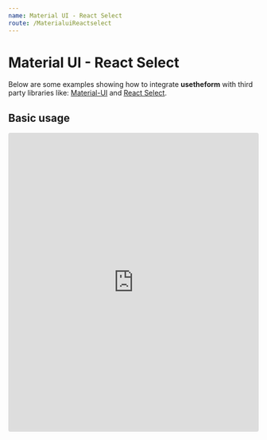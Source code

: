 ---
name: Material UI - React Select
route: /MaterialuiReactselect
---

# Material UI - React Select

Below are some examples showing how to integrate **usetheform** with third party libraries like: [Material-UI](https://material-ui.com/getting-started/installation/) and [React Select](https://react-select.com/home).

## Basic usage

<iframe
    src="https://codesandbox.io/embed/materialuireactselect-6ufc2?fontsize=14&hidenavigation=1&theme=dark"
    style="width:100%; height:600px; border:0; border-radius: 4px; overflow:hidden;"
    title="MaterialUI&amp;ReactSelect"
    allow="geolocation; microphone; camera; midi; vr; accelerometer; gyroscope; payment; ambient-light-sensor; encrypted-media; usb"
    sandbox="allow-modals allow-forms allow-popups allow-scripts allow-same-origin"
></iframe>
